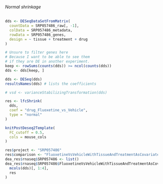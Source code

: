 ###### Normal shrinkage {#resultsRnaseqSRP057486FluoxetineVsVehicleWithTissueAndTreatmentAsCovariatesNormal}

```r
dds <- DESeqDataSetFromMatrix(
  countData = SRP057486_raw[, -1],
  colData = SRP057486_metadata,
  rowData = SRP057486_genes,
  design = ~ tissue + treatment + drug
)

# Unsure to filter genes here
# Because I want to be able to see them
# if they are DE in another experiment.
keep <- rowSums(counts(dds)) >= ncol(counts(dds))
dds <- dds[keep, ]

dds <- DESeq(dds)
resultsNames(dds) # lists the coefficients

# vsd <- varianceStabilizingTransformation(dds)

res <- lfcShrink(
  dds,
  coef = "drug_Fluoxetine_vs_Vehicle",
  type = "normal"
)
```

```r
knitPostDeseq2Template(
  FC_cutoff = 0.5,
  cols = mouse_cols
)

res$project <- "SRP057486"
res$comparison <- "FluoxetineVsVehicleWithTissueAndTreatmentAsCovariates"
dea_res$rnaseq$SRP057486 <- list()
dea_res$rnaseq$SRP057486$FluoxetineVsVehicleWithTissueAndTreatmentAsCovariates <- cbind(
  mcols(dds)[, 1:4],
  res
)
```


